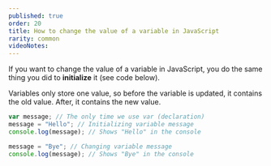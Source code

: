 ```yaml
---
published: true
order: 20
title: How to change the value of a variable in JavaScript
rarity: common
videoNotes:
---
```


If you want to change the value of a variable in JavaScript, you do the same thing you did to **initialize** it (see code below).

Variables only store one value, so before the variable is updated, it contains the old value. After, it contains the new value.

```js
var message; // The only time we use var (declaration)
message = "Hello"; // Initializing variable message
console.log(message); // Shows "Hello" in the console

message = "Bye"; // Changing variable message
console.log(message); // Shows "Bye" in the console
```
